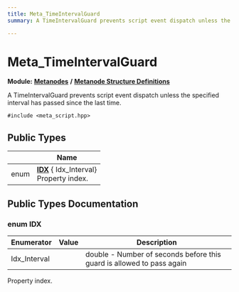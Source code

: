 ```yaml
---
title: Meta_TimeIntervalGuard
summary: A TimeIntervalGuard prevents script event dispatch unless the specified interval has passed since the last time. 

---
```


# Meta_TimeIntervalGuard

**Module:** **[Metanodes](../Modules/group__api__metanodes.mdx)** **/** **[Metanode Structure Definitions](../Modules/group__api__metadefs.mdx)**



A TimeIntervalGuard prevents script event dispatch unless the specified interval has passed since the last time. 


`#include <meta_script.hpp>`

## Public Types

|                | Name           |
| -------------- | -------------- |
| enum| **[IDX](../Classes/struct_meta___time_interval_guard.mdx#enum-idx)** { Idx_Interval}<br />Property index.  |

## Public Types Documentation

### enum IDX

| Enumerator | Value | Description |
| ---------- | ----- | ----------- |
| Idx_Interval | | double - Number of seconds before this guard is allowed to pass again   |



Property index. 

